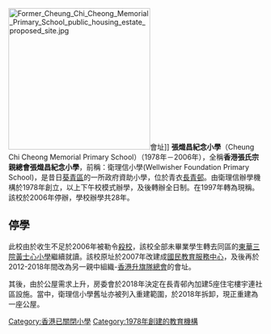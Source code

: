 {{unreferenced|time=2011-04-21T01:17:00+00:00}}
{{Infobox_School | name = 張熾昌紀念小學
| | established = 1978年
| type = 津貼小學
| president = 
| principal = 
| enrollment = 
| free_label = 
| free_text = 
| location = 
| information =
| fax =
| website =
}}
[[File:Former_Cheung_Chi_Cheong_Memorial_Primary_School_public_housing_estate_proposed_site.jpg|280px]]會址]]
'''張熾昌紀念小學'''（Cheung Chi Cheong Memorial Primary School）（1978年－2006年），全稱'''香港張氏宗親總會張熾昌紀念小學'''，前稱：衛理信小學(Wellwisher Foundation Primary School)，是昔日[[葵青區|葵青區]]的一所政府資助小學，位於青衣[[長青邨|長青邨]]。由衛理信辦學機構於1978年創立，以上下午校模式辦學，及後轉辦全日制。在1997年轉為現稱。該校於2006年停辦，學校辦學共28年。

== 停學 ==
此校由於收生不足於2006年被勒令[[殺校|殺校]]，該校全部未畢業學生轉去同區的[[東華三院黃士心小學|東華三院黃士心小學]]繼續就讀。該校原址於2007年改建成[[國民教育服務中心|國民教育服務中心]]，及後再於2012-2018年間改為另一親中組織-[[香港升旗隊總會|香港升旗隊總會]]的會址。

其後，由於公屋需求上升，房委會於2018年決定在長青邨內加建5座住宅樓宇連社區設施。當中，衛理信小學舊址亦被列入重建範圍，於2018年拆卸，現正重建為一座公屋。

[[Category:香港已關閉小學|Category:香港已關閉小學]]
[[Category:1978年創建的教育機構|Category:1978年創建的教育機構]]